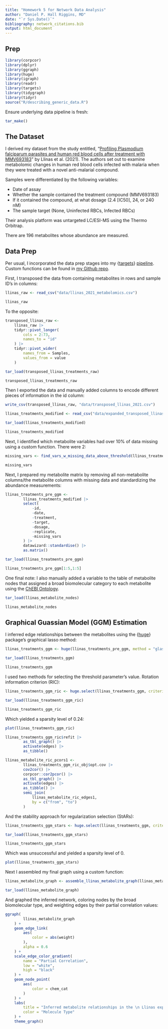```yaml
---
title: "Homework 5 for Network Data Analysis"
author: "Daniel P. Hall Riggins, MD"
date: "`r Sys.Date()`"
bibliography: network_citations.bib
output: html_document
---
```


## Prep

```r
library(corpcor)
library(dplyr)
library(ggraph)
library(huge)
library(igraph)
library(readr)
library(targets)
library(tidygraph)
library(tidyr)
source("R/describing_generic_data.R")
```

Ensure underlying data pipeline is fresh:

```r
tar_make()
```

## The Dataset

I derived my dataset from the study entitled, "[Profiling Plasmodium falciparum parasites and human red blood cells after treatment with MMV693183](https://www.metabolomicsworkbench.org/data/DRCCMetadata.php?Mode=Study&DataMode=AllData&StudyID=ST001985&StudyType=MS&ResultType=1#DataTabs)" by Llinas et al. (2021). The authors set out to examine metabolomic changes in human red blood cells infected with malaria when they were treated with a novel anti-malarial compound. 

Samples were differentiated by the following variables:

- Date of assay
- Whether the sample contained the treatment compound (MMV693183)
- If it contained the compound, at what dosage (2.4 [IC50], 24, or 240 nM)
- The sample target (None, Uninfected RBCs, Infected RBCs)

Their analysis platform was untargeted LC/ESI-MS using the Thermo Orbitrap.

There are 196 metabolites whose abundance are measured.

## Data Prep

Per usual, I incorporated the data prep stages into my {[targets](https://docs.ropensci.org/targets/)} [pipeline](https://github.com/andtheWings/network_data_analysis/blob/main/_targets.R). Custom functions can be found in [my Github repo](https://github.com/andtheWings/network_data_analysis/blob/main/R/wrangling_llinas.R).

First, I transposed the data from containing metabolites in rows and sample ID's in columns:

```r
llinas_raw <- read_csv("data/llinas_2021_metabolomics.csv")

llinas_raw
```

To the opposite:

```r
transposed_llinas_raw <-
    llinas_raw |> 
    tidyr::pivot_longer(
        cols = 2:73,
        names_to = "id"
    ) |> 
    tidyr::pivot_wider(
        names_from = Samples,
        values_from = value
    )
```

```r
tar_load(transposed_llinas_treatments_raw)
```

```r
transposed_llinas_treatments_raw
```

Then I exported the data and manually added columns to encode different pieces of information in the id column:

```r
write_csv(transposed_llinas_raw, "data/transposed_llinas_2021.csv")

llinas_treatments_modified <- read_csv("data/expanded_transposed_llinas_2021.csv")
```

```r
tar_load(llinas_treatments_modified)
```

```r
llinas_treatments_modified
```
 
Next, I identified which metabolite variables had over 10% of data missing using a custom function. There were 2:

```r
missing_vars <- find_vars_w_missing_data_above_threshold(llinas_treatments_modified, 0.1)

missing_vars
```

Next, I prepared my metabolite matrix by removing all non-metabolite columns/the metabolite columns with missing data and standardizing the abundance measurements:

```r
llinas_treatments_pre_ggm <-
        llinas_treatments_modified |> 
        select(
            -id,
            -date,
            -treatment,
            -target,
            -dosage,
            -replicate,
            -missing_vars
        ) |> 
        datawizard::standardise() |> 
        as.matrix()
```

```r
tar_load(llinas_treatments_pre_ggm)
```

```r
llinas_treatments_pre_ggm[1:5,1:5]
```

One final note: I also manually added a variable to the table of metabolite nodes that assigned a broad biomolecular category to each metabolite using the [ChEBI Ontology](https://bioportal.bioontology.org/ontologies/CHEBI).

```r
tar_load(llinas_metabolite_nodes)

llinas_metabolite_nodes
```

## Graphical Guassian Model (GGM) Estimation

I inferred edge relationships between the metabolites using the {[huge](https://cran.r-project.org/web/packages/huge/)} package's graphical lasso method:

```r
llinas_treatments_ggm <- huge(llinas_treatments_pre_ggm, method = "glasso", cov.output=TRUE)
```

```r
tar_load(llinas_treatments_ggm)
```

```r
llinas_treatments_ggm
```

I used two methods for selecting the threshold parameter's value. Rotation information criterion (RIC):

```r
llinas_treatments_ggm_ric <- huge.select(llinas_treatments_ggm, criterion="ric", cov.output=TRUE)
```

```r
tar_load(llinas_treatments_ggm_ric)
```

```r
llinas_treatments_ggm_ric
```
Which yielded a sparsity level of 0.24:

```r
plot(llinas_treatments_ggm_ric)
```

```r
llinas_treatments_ggm_ric$refit |> 
        as_tbl_graph() |> 
        activate(edges) |> 
        as_tibble()
```


```r
llinas_metabolite_ric_pcors1 <-
        llinas_treatments_ggm_ric_obj$opt.cov |> 
        cov2cor() |> 
        corpcor::cor2pcor() |> 
        as_tbl_graph() |> 
        activate(edges) |> 
        as_tibble() |> 
        semi_join(
            llinas_metabolite_ric_edges1,
            by = c("from", "to")
        )
```


And the stability approach for regularization selection (StARs):

```r
llinas_treatments_ggm_stars <- huge.select(llinas_treatments_ggm, criterion="stars")
```

```r
tar_load(llinas_treatments_ggm_stars)
```

```r
llinas_treatments_ggm_stars
```

Which was unsuccessful and yielded a sparsity level of 0.

```r
plot(llinas_treatments_ggm_stars)
```

Next I assembled my final graph using a custom function:

```r
llinas_metabolite_graph <- assemble_llinas_metabolite_graph(llinas_metabolite_nodes, llinas_treatments_ggm_ric)
```

```r
tar_load(llinas_metabolite_graph)
```

And graphed the inferred network, coloring nodes by the broad biomolecular type, and weighting edges by their partial correlation values:

```r
ggraph(
        llinas_metabolite_graph
    ) +
    geom_edge_link(
        aes(
            color = abs(weight)
        ),
        alpha = 0.6
    ) +
    scale_edge_color_gradient(
        name = "Partial Correlation",
        low = "white",
        high = "black"
    ) +
    geom_node_point(
        aes(
            color = chem_cat
        )
    ) +
    labs(
        title = "Inferred metabolite relationships in the \n Llinas experimental assays",
        color = "Molecule Type"
    ) +
    theme_graph()
```

